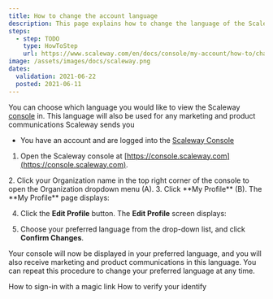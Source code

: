 ```yaml
---
title: How to change the account language
description: This page explains how to change the language of the Scaleway console
steps:
  - step: TODO
    type: HowToStep
    url: https://www.scaleway.com/en/docs/console/my-account/how-to/change-language
image: /assets/images/docs/scaleway.png
dates:
  validation: 2021-06-22
  posted: 2021-06-11
---
```


You can choose which language you would like to view the Scaleway [console](/console/my-account/concepts/#console) in. This language will also be used for any marketing and product communications Scaleway sends you

 <Message type="requirement">

  - You have an account and are logged into the [Scaleway Console](https://console.scaleway.com) 

</Message>


1. Open the Scaleway console at [https://console.scaleway.com](https://console.scaleway.com).
  <Lightbox src="scaleway-console-menu.png" alt="" />
2. Click your Organization name in the top right corner of the console to open the Organization dropdown menu (A).
3. Click **My Profile** (B). The **My Profile** page displays:
  <Lightbox src="scaleway-my-profile.png" alt=""/>

4. Click the **Edit Profile** button. The **Edit Profile** screen displays:
  <Lightbox src="scaleway-edit-profile.png" alt="" />

5. Choose your preferred language from the drop-down list, and click **Confirm Changes**.

Your console will now be displayed in your preferred language, and you will also receive marketing and product communications in this language. You can repeat this procedure to change your preferred language at any time.

<Navigation title="See Also">
  <PreviousButton to="/console/my-account/how-to/sign-in-with-magic-link/">How to sign-in with a magic link</PreviousButton>
  <NextButton to="/console/my-account/how-to/verify-identity/">How to verify your identify</NextButton>
</Navigation>
